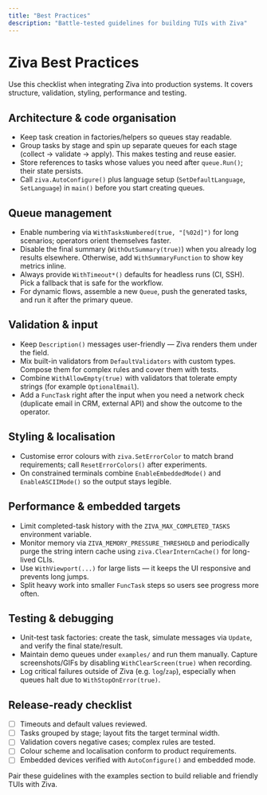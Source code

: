 ```yaml
---
title: "Best Practices"
description: "Battle-tested guidelines for building TUIs with Ziva"
---
```


# Ziva Best Practices

Use this checklist when integrating Ziva into production systems. It covers structure, validation, styling, performance and testing.

## Architecture & code organisation

- Keep task creation in factories/helpers so queues stay readable.
- Group tasks by stage and spin up separate queues for each stage (collect → validate → apply). This makes testing and reuse easier.
- Store references to tasks whose values you need after `queue.Run()`; their state persists.
- Call `ziva.AutoConfigure()` plus language setup (`SetDefaultLanguage`, `SetLanguage`) in `main()` before you start creating queues.

## Queue management

- Enable numbering via `WithTasksNumbered(true, "[%02d]")` for long scenarios; operators orient themselves faster.
- Disable the final summary (`WithOutSummary(true)`) when you already log results elsewhere. Otherwise, add `WithSummaryFunction` to show key metrics inline.
- Always provide `WithTimeout*()` defaults for headless runs (CI, SSH). Pick a fallback that is safe for the workflow.
- For dynamic flows, assemble a new `Queue`, push the generated tasks, and run it after the primary queue.

## Validation & input

- Keep `Description()` messages user-friendly — Ziva renders them under the field.
- Mix built-in validators from `DefaultValidators` with custom types. Compose them for complex rules and cover them with tests.
- Combine `WithAllowEmpty(true)` with validators that tolerate empty strings (for example `OptionalEmail`).
- Add a `FuncTask` right after the input when you need a network check (duplicate email in CRM, external API) and show the outcome to the operator.

## Styling & localisation

- Customise error colours with `ziva.SetErrorColor` to match brand requirements; call `ResetErrorColors()` after experiments.
- On constrained terminals combine `EnableEmbeddedMode()` and `EnableASCIIMode()` so the output stays legible.

## Performance & embedded targets

- Limit completed-task history with the `ZIVA_MAX_COMPLETED_TASKS` environment variable.
- Monitor memory via `ZIVA_MEMORY_PRESSURE_THRESHOLD` and periodically purge the string intern cache using `ziva.ClearInternCache()` for long-lived CLIs.
- Use `WithViewport(...)` for large lists — it keeps the UI responsive and prevents long jumps.
- Split heavy work into smaller `FuncTask` steps so users see progress more often.

## Testing & debugging

- Unit-test task factories: create the task, simulate messages via `Update`, and verify the final state/result.
- Maintain demo queues under `examples/` and run them manually. Capture screenshots/GIFs by disabling `WithClearScreen(true)` when recording.
- Log critical failures outside of Ziva (e.g. `log`/`zap`), especially when queues halt due to `WithStopOnError(true)`.

## Release-ready checklist

- [ ] Timeouts and default values reviewed.
- [ ] Tasks grouped by stage; layout fits the target terminal width.
- [ ] Validation covers negative cases; complex rules are tested.
- [ ] Colour scheme and localisation conform to product requirements.
- [ ] Embedded devices verified with `AutoConfigure()` and embedded mode.

Pair these guidelines with the examples section to build reliable and friendly TUIs with Ziva.
